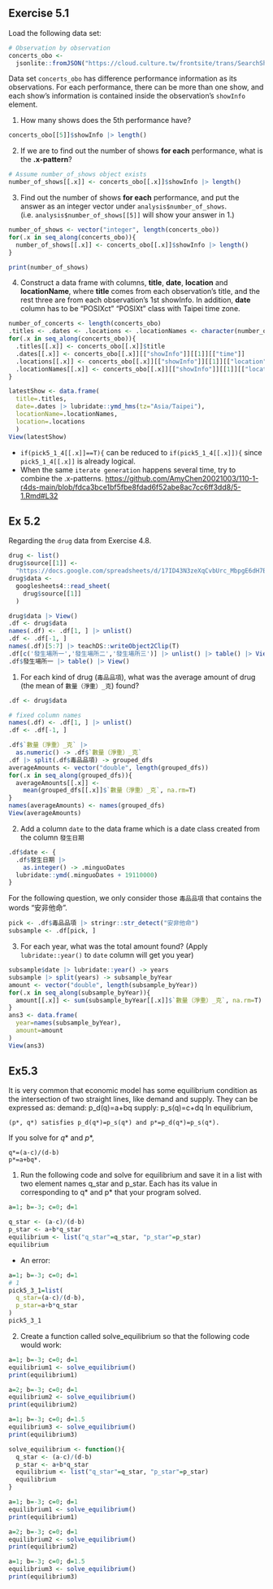 ## Exercise 5.1 
Load the following data set:

```r
# Observation by observation
concerts_obo <-
  jsonlite::fromJSON("https://cloud.culture.tw/frontsite/trans/SearchShowAction.do?method=doFindTypeJ&category=17", simplifyDataFrame = F)

```

Data set `concerts_obo` has difference performance information as its observations. For each performance, there can be more than one show, and each show's information is contained inside the observation's `showInfo` element. 

  1. How many shows does the 5th performance have?

```r
concerts_obo[[5]]$showInfo |> length()
```
 
  2. If we are to find out the number of shows **for each** performance, what is the **.x-pattern**?

```r
# Assume number_of_shows object exists
number_of_shows[[.x]] <- concerts_obo[[.x]]$showInfo |> length()
```
  
  3. Find out the number of shows **for each** performance, and put the answer as an integer vector under `analysis$number_of_shows`. (i.e. `analysis$number_of_shows[[5]]` will show your answer in 1.)
  
```r
number_of_shows <- vector("integer", length(concerts_obo))
for(.x in seq_along(concerts_obo)){
  number_of_shows[[.x]] <- concerts_obo[[.x]]$showInfo |> length()
}

print(number_of_shows)
```

  4. Construct a data frame with columns, **title**, **date**, **location** and **locationName**, where **title** comes from each observation's title, and the rest three are from each observation's 1st showInfo. In addition, **date** column has to be "POSIXct" "POSIXt" class with Taipei time zone.
  
```r
number_of_concerts <- length(concerts_obo)
.titles <- .dates <- .locations <- .locationNames <- character(number_of_concerts)
for(.x in seq_along(concerts_obo)){
  .titles[[.x]] <- concerts_obo[[.x]]$title
  .dates[[.x]] <- concerts_obo[[.x]][["showInfo"]][[1]][["time"]]
  .locations[[.x]] <- concerts_obo[[.x]][["showInfo"]][[1]][["location"]]
  .locationNames[[.x]] <- concerts_obo[[.x]][["showInfo"]][[1]][["locationName"]]
}

latestShow <- data.frame(
  title=.titles,
  date=.dates |> lubridate::ymd_hms(tz="Asia/Taipei"),
  locationName=.locationNames,
  location=.locations
  )
View(latestShow)
```

  * `if(pick5_1_4[[.x]]==T){` can be reduced to `if(pick5_1_4[[.x]]){` since `pick5_1_4[[.x]]` is already logical.
  * When the same `iterate generation` happens several time, try to combine the .x-patterns. 
   <https://github.com/AmyChen20021003/110-1-r4ds-main/blob/fdca3bce1bf5fbe8fdad6f52abe8ac7cc6ff3dd8/5-1.Rmd#L32>

## Ex 5.2
Regarding the `drug` data from Exercise 4.8. 
```r
drug <- list()
drug$source[[1]] <- 
  "https://docs.google.com/spreadsheets/d/17ID43N3zeXqCvbUrc_MbpgE6dH7BjLm8BHv8DUcpZZ4/edit?usp=sharing"
drug$data <- 
  googlesheets4::read_sheet(
    drug$source[[1]]
  )
```

```r
drug$data |> View()
.df <- drug$data
names(.df) <- .df[1, ] |> unlist()
.df <- .df[-1, ]
names(.df)[5:7] |> teachDS::writeObject2Clip(T)
.df[c('發生場所一','發生場所二','發生場所三')] |> unlist() |> table() |> View()
.df$發生場所一 |> table() |> View()
```

  1. For each kind of drug (`毒品品項`), what was the average amount of drug (the mean of `數量（淨重）_克`) found?

```r
.df <- drug$data

# fixed column names
names(.df) <- .df[1, ] |> unlist()
.df <- .df[-1, ]

.df$`數量（淨重）_克` |>
  as.numeric() -> .df$`數量（淨重）_克`
.df |> split(.df$毒品品項) -> grouped_dfs
averageAmounts <- vector("double", length(grouped_dfs))
for(.x in seq_along(grouped_dfs)){
  averageAmounts[[.x]] <- 
    mean(grouped_dfs[[.x]]$`數量（淨重）_克`, na.rm=T)
}
names(averageAmounts) <- names(grouped_dfs)
View(averageAmounts)
```

  2. Add a column `date` to the data frame which is a date class created from the column `發生日期`

```r
.df$date <- {
  .df$發生日期 |>
    as.integer() -> .minguoDates
  lubridate::ymd(.minguoDates + 19110000)
}
```


For the following question, we only consider those `毒品品項` that contains the words "安非他命".

```r
pick <- .df$毒品品項 |> stringr::str_detect("安非他命")
subsample <- .df[pick, ]

```

  3. For each year, what was the total amount found? (Apply `lubridate::year()` to `date` column will get you year)

```r
subsample$date |> lubridate::year() -> years
subsample |> split(years) -> subsample_byYear
amount <- vector("double", length(subsample_byYear))
for(.x in seq_along(subsample_byYear)){
  amount[[.x]] <- sum(subsample_byYear[[.x]]$`數量（淨重）_克`, na.rm=T)
}
ans3 <- data.frame(
  year=names(subsample_byYear),
  amount=amount
)
View(ans3)
```

## Ex5.3

 It is very common that economic model has some equilibrium condition as the intersection of two straight lines, like demand and supply. They can be expressed as:
demand: p_d(q)=a+bq
supply: p_s(q)=c+dq
In equilibrium,
```
(p*, q*) satisfies p_d(q*)=p_s(q*) and p*=p_d(q*)=p_s(q*).
```

If you solve for $q*$ and $p*$,
```
q*=(a-c)/(d-b)
p*=a+bq*.
```
1. Run the following code and solve for equilibrium and save it in a list with two element names q_star and p_star. Each has its value in corresponding to q* and p* that your program solved.
```r
a=1; b=-3; c=0; d=1
```

```r
q_star <- (a-c)/(d-b)
p_star <- a+b*q_star
equilibrium <- list("q_star"=q_star, "p_star"=p_star)
equilibrium
```


  * An error: 
  
```r
a=1; b=-3; c=0; d=1
# 1
pick5_3_1=list(
  q_star=(a-c)/(d-b), 
  p_star=a+b*q_star
)
pick5_3_1
```


2. Create a function called solve_equilibrium so that the following code would work:
```r
a=1; b=-3; c=0; d=1
equilibrium1 <- solve_equilibrium()
print(equilibrium1)

a=2; b=-3; c=0; d=1
equilibrium2 <- solve_equilibrium()
print(equilibrium2)

a=1; b=-3; c=0; d=1.5
equilibrium3 <- solve_equilibrium()
print(equilibrium3)
```

```r
solve_equilibrium <- function(){
  q_star <- (a-c)/(d-b)
  p_star <- a+b*q_star
  equilibrium <- list("q_star"=q_star, "p_star"=p_star)
  equilibrium
}

a=1; b=-3; c=0; d=1
equilibrium1 <- solve_equilibrium()
print(equilibrium1)

a=2; b=-3; c=0; d=1
equilibrium2 <- solve_equilibrium()
print(equilibrium2)

a=1; b=-3; c=0; d=1.5
equilibrium3 <- solve_equilibrium()
print(equilibrium3)
```


